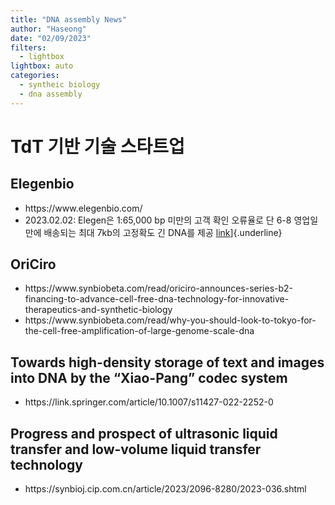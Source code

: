 ```yaml
---
title: "DNA assembly News"
author: "Haseong"
date: "02/09/2023"
filters: 
  - lightbox
lightbox: auto
categories:
  - syntheic biology
  - dna assembly
---
```


# TdT 기반 기술 스타트업

## Elegenbio

-   https://www.elegenbio.com/
-   2023.02.02: Elegen은 1:65,000 bp 미만의 고객 확인 오류율로 단 6-8 영업일 만에 배송되는 최대 7kb의 고정확도 긴 DNA를 제공 [link](https://www.genengnews.com/topics/genome-editing/enabling-the-synthetic-biology-revolution/)\]{.underline}

## OriCiro

-   https://www.synbiobeta.com/read/oriciro-announces-series-b2-financing-to-advance-cell-free-dna-technology-for-innovative-therapeutics-and-synthetic-biology
-   https://www.synbiobeta.com/read/why-you-should-look-to-tokyo-for-the-cell-free-amplification-of-large-genome-scale-dna

##  Towards high-density storage of text and images into DNA by the “Xiao-Pang” codec system

- https://link.springer.com/article/10.1007/s11427-022-2252-0

## Progress and prospect of ultrasonic liquid transfer and low-volume liquid transfer technology

- https://synbioj.cip.com.cn/article/2023/2096-8280/2023-036.shtml